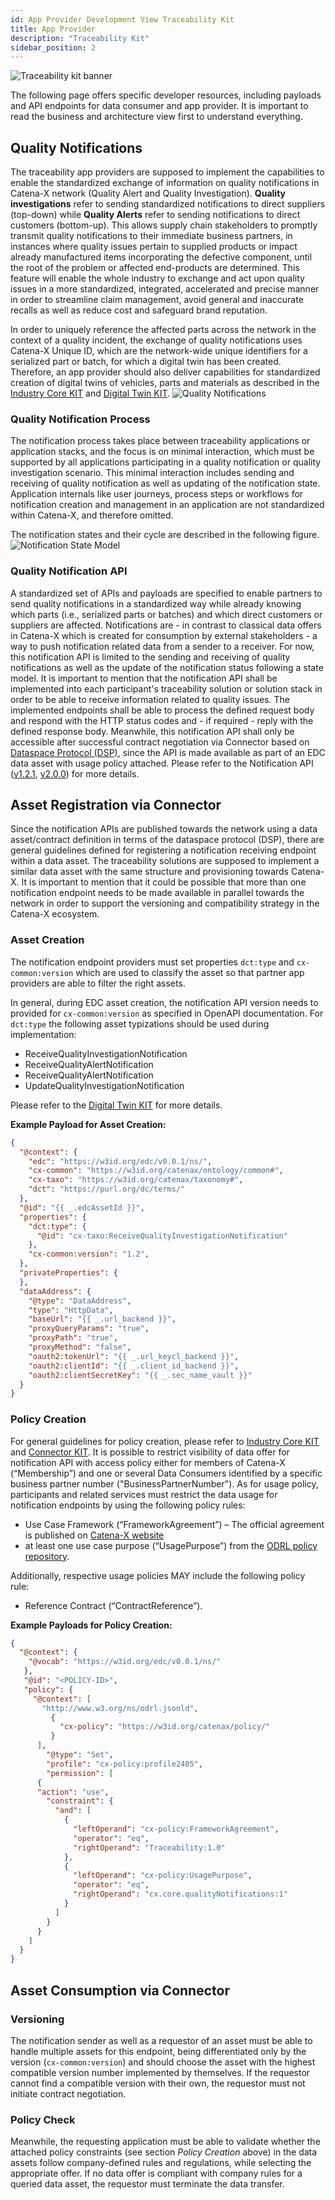 ```yaml
---
id: App Provider Development View Traceability Kit
title: App Provider
description: "Traceability Kit"
sidebar_position: 2
---
```


<!---
This work is licensed under the CC-BY-4.0 (https://creativecommons.org/licenses/by/4.0/legalcode).

- SPDX-License-Identifier: CC-BY-4.0
- SPDX-FileCopyrightText: 2023 BASF SE
- SPDX-FileCopyrightText: 2023 Bayerische Motoren Werke Aktiengesellschaft (BMW AG)
- SPDX-FileCopyrightText: 2023 Fraunhofer-Gesellschaft zur Foerderung der angewandten Forschung e.V. (represented by Fraunhofer ISST & Fraunhofer IML)
- SPDX-FileCopyrightText: 2023 German Edge Cloud GmbH & Co. KG
- SPDX-FileCopyrightText: 2023 Mercedes Benz AG
- SPDX-FileCopyrightText: 2023 Robert Bosch Manufacturing Solutions GmbH
- SPDX-FileCopyrightText: 2023 SAP SE
- SPDX-FileCopyrightText: 2023 Siemens AG
- SPDX-FileCopyrightText: 2023 T-Systems International GmbH
- SPDX-FileCopyrightText: 2023 ZF Friedrichshafen AG
- SPDX-FileCopyrightText: 2023 Contributors to the Eclipse Foundation
- Source URL: https://github.com/eclipse-tractusx/eclipse-tractusx.github.io/tree/main/docs-kits/kits/Traceability%20Kit (latest version)
--->


![Traceability kit banner](@site/static/img/doc-traceability_header-minified.png)

The following page offers specific developer resources, including payloads and API endpoints for data consumer and app provider. It is important to read the business and architecture view first to understand everything.

## Quality Notifications
The traceability app providers are supposed to implement the capabilities to enable the standardized exchange of information on quality notifications in Catena-X network (Quality Alert and Quality Investigation).
**Quality investigations** refer to sending standardized notifications to direct suppliers (top-down) while **Quality Alerts** refer to sending notifications to direct customers (bottom-up). This allows supply chain stakeholders to promptly transmit quality notifications to their immediate business partners, in instances where quality issues pertain to supplied products or impact already manufactured items incorporating the defective component, until the root of the problem or affected end-products are determined.
This feature will enable the whole industry to exchange and act upon quality issues in a more standardized, integrated, accelerated and precise manner in order to streamline claim management, avoid general and inaccurate recalls as well as reduce cost and safeguard brand reputation.

In order to uniquely reference the affected parts across the network in the context of a quality incident, the exchange of quality notifications uses Catena-X Unique ID, which are the network-wide unique identifiers for a serialized part or batch, for which a digital twin has been created. Therefore, an app provider should also deliver capabilities for standardized creation of digital twins of vehicles, parts and materials as described in the [Industry Core KIT](../../../category/industry-core-kit) and [Digital Twin KIT](../../../category/digital-twin-kit).
![Quality Notifications](../assets/quality_notifications.png)

### Quality Notification Process
The notification process takes place between traceability applications or application stacks, and the focus is on minimal interaction, which must be supported by all applications participating in a quality notification or quality investigation scenario. This minimal interaction includes sending and receiving of quality notification as well as updating of the notification state.  Application internals like user journeys, process steps or workflows for notification creation and management in an application are not standardized within Catena-X, and therefore omitted.

The notification states and their cycle are described in the following figure.
![Notification State Model](../assets/notification-state-model.png)

### Quality Notification API
A standardized set of APIs and payloads are specified to enable partners to send quality notifications in a standardized way while already knowing which parts (i.e., serialized parts or batches) and which direct customers or suppliers are affected. Notifications are - in contrast to classical data offers in Catena-X which is created for consumption by external stakeholders - a way to push notification related data from a sender to a receiver. For now, this notification API is limited to the sending and receiving of quality notifications as well as the update of the notification status following a state model.
It is important to mention that the notification API shall be implemented into each participant's traceability solution or solution stack in order to be able to receive information related to quality issues. The implemented endpoints shall be able to process the defined request body and respond with the HTTP status codes and - if required - reply with the defined response body.
Meanwhile, this notification API shall only be accessible after successful contract negotiation via Connector based on [Dataspace Protocol (DSP)](https://docs.internationaldataspaces.org/dataspace-protocol/), since the API is made available as part of an EDC data asset with usage policy attached. Please refer to the Notification API ([v1.2.1](../openapi/notifications_1-2-1.yaml), [v2.0.0](../openapi/notifications_2-0-0.yaml)) for more details.

## Asset Registration via Connector
Since the notification APIs are published towards the network using a data asset/contract definition in terms of the dataspace protocol (DSP), there are general guidelines defined for registering a notification receiving endpoint within a data asset. The traceability solutions are supposed to implement a similar data asset with the same structure and provisioning towards Catena-X.
It is important to mention that it could be possible that more than one notification endpoint needs to be made available in parallel towards the network in order to support the versioning and compatibility strategy in the Catena-X ecosystem.

### Asset Creation
The notification endpoint providers must set properties `dct:type` and `cx-common:version` which are used to classify the asset so that partner app providers are able to filter the right assets.

In general, during EDC asset creation, the notification API version needs to provided for `cx-common:version` as specified in OpenAPI documentation. For `dct:type` the following asset typizations should be used during implementation:
- ReceiveQualityInvestigationNotification
- ReceiveQualityAlertNotification
- ReceiveQualityAlertNotification
- UpdateQualityInvestigationNotification

Please refer to the [Digital Twin KIT](../../../category/digital-twin-kit) for more details.

**Example Payload for Asset Creation:**
```json
{
  "@context": {
    "edc": "https://w3id.org/edc/v0.0.1/ns/",
    "cx-common": "https://w3id.org/catenax/ontology/common#",
    "cx-taxo": "https://w3id.org/catenax/taxonomy#",
    "dct": "https://purl.org/dc/terms/"
  },
  "@id": "{{ _.edcAssetId }}",
  "properties": {
    "dct:type": {
      "@id": "cx-taxo:ReceiveQualityInvestigationNotification"
    },
    "cx-common:version": "1.2",
  },
  "privateProperties": {
  },
  "dataAddress": {
    "@type": "DataAddress",
    "type": "HttpData",
    "baseUrl": "{{ _.url_backend }}",
    "proxyQueryParams": "true",
    "proxyPath": "true",
    "proxyMethod": "false",
    "oauth2:tokenUrl": "{{ _.url_keycl_backend }}",
    "oauth2:clientId": "{{ _.client_id_backend }}",
    "oauth2:clientSecretKey": "{{ _.sec_name_vault }}"
  }
}
```

### Policy Creation
For general guidelines for policy creation, please refer to [Industry Core KIT](../../../category/industry-core-kit) and [Connector KIT](../../../category/connector-kit).
It is possible to restrict visibility of data offer for notification API with access policy either for members of Catena-X (“Membership”) and one or several Data Consumers identified by a specific business partner number ("BusinessPartnerNumber").
As for usage policy, participants and related services must restrict the data usage for notification endpoints by using the following policy rules:
- Use Case Framework (“FrameworkAgreement”) – The official agreement is published on [Catena-X website](https://catena-x.net/en/catena-x-introduce-implement/governance-framework-for-data-space-operations)
- at least one use case purpose (“UsagePurpose”) from the [ODRL policy repository](https://github.com/catenax-eV/cx-odrl-profile).

Additionally, respective usage policies MAY include the following policy rule:
- Reference Contract (“ContractReference”).

**Example Payloads for Policy Creation:**
```json
{
  "@context": {
    "@vocab": "https://w3id.org/edc/v0.0.1/ns/"
   },
   "@id": "<POLICY-ID>",
   "policy": {
     "@context": [
       "http://www.w3.org/ns/odrl.jsonld",
         {
           "cx-policy": "https://w3id.org/catenax/policy/"
         }
      ],
        "@type": "Set",
        "profile": "cx-policy:profile2405",
        "permission": [
      {
      "action": "use",
        "constraint": {
          "and": [
            {
              "leftOperand": "cx-policy:FrameworkAgreement",
              "operator": "eq",
              "rightOperand": "Traceability:1.0"
            },
            {
              "leftOperand": "cx-policy:UsagePurpose",
              "operator": "eq",
              "rightOperand": "cx.core.qualityNotifications:1"
            }
          ]
        }
      }
    ]
  }
}
```

## Asset Consumption via Connector

### Versioning
The notification sender as well as a requestor of an asset must be able to handle multiple assets for this endpoint, being differentiated only by the version (`cx-common:version`) and should choose the asset with the highest compatible version number implemented by themselves. If the requestor cannot find a compatible version with their own, the requestor must not initiate contract negotiation.

### Policy Check
Meanwhile, the requesting application must be able to validate whether the attached policy constraints (see section _Policy Creation_ above) in the data assets follow company-defined rules and regulations, while selecting the appropriate offer. If no data offer is compliant with company rules for a queried data asset, the requestor must terminate the data transfer.

<Notice components={props.components} />

